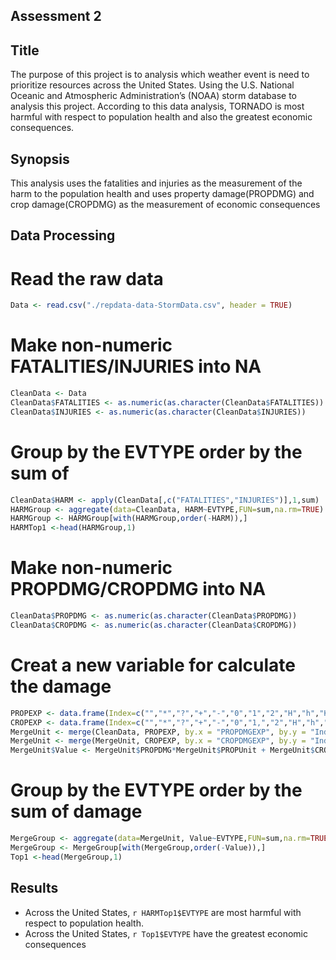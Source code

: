 ## Assessment 2
## Title
The purpose of this project is to analysis which weather event is need to prioritize resources across the United States.
Using the U.S. National Oceanic and Atmospheric Administration's (NOAA) storm database to analysis this project.
According to this data analysis, TORNADO is most harmful with respect to population health and also the greatest economic consequences.

## Synopsis
This analysis uses the fatalities and injuries as the measurement of the harm to the population health
and uses property damage(PROPDMG) and crop damage(CROPDMG) as the measurement of economic consequences

## Data Processing

# Read the raw data
```r
Data <- read.csv("./repdata-data-StormData.csv", header = TRUE)
```
# Make non-numeric FATALITIES/INJURIES into NA
```r
CleanData <- Data
CleanData$FATALITIES <- as.numeric(as.character(CleanData$FATALITIES))
CleanData$INJURIES <- as.numeric(as.character(CleanData$INJURIES))
```
# Group by the EVTYPE order by the sum of 
```r
CleanData$HARM <- apply(CleanData[,c("FATALITIES","INJURIES")],1,sum)
HARMGroup <- aggregate(data=CleanData, HARM~EVTYPE,FUN=sum,na.rm=TRUE)
HARMGroup <- HARMGroup[with(HARMGroup,order(-HARM)),]
HARMTop1 <-head(HARMGroup,1)
```

#  Make non-numeric PROPDMG/CROPDMG into NA
```r
CleanData$PROPDMG <- as.numeric(as.character(CleanData$PROPDMG))
CleanData$CROPDMG <- as.numeric(as.character(CleanData$CROPDMG))
```
# Creat a new variable for calculate the damage  
```r
PROPEXP <- data.frame(Index=c("","*","?","+","-","0","1","2","H","h","K","k","M","m","B","b"),PROPUnit=c(0,0,0,0,0,1,10,10^2,10^2,10^2,10^3,10^3,10^6,10^6,10^9,10^9))
CROPEXP <- data.frame(Index=c("","*","?","+","-","0","1,","2","H","h","K","k","M","m","B","b"),CROPUnit=c(0,0,0,0,0,1,10,10^2,10^2,10^2,10^3,10^3,10^6,10^6,10^9,10^9))
MergeUnit <- merge(CleanData, PROPEXP, by.x = "PROPDMGEXP", by.y = "Index",all.x=TRUE)
MergeUnit <- merge(MergeUnit, CROPEXP, by.x = "CROPDMGEXP", by.y = "Index",all.x=TRUE)
MergeUnit$Value <- MergeUnit$PROPDMG*MergeUnit$PROPUnit + MergeUnit$CROPDMG*MergeUnit$CROPUnit
```

# Group by the EVTYPE order by the sum of damage
```r
MergeGroup <- aggregate(data=MergeUnit, Value~EVTYPE,FUN=sum,na.rm=TRUE)
MergeGroup <- MergeGroup[with(MergeGroup,order(-Value)),]
Top1 <-head(MergeGroup,1)
```

## Results
* Across the United States, `r HARMTop1$EVTYPE` are most harmful with respect to population health.
* Across the United States, `r Top1$EVTYPE` have the greatest economic consequences

